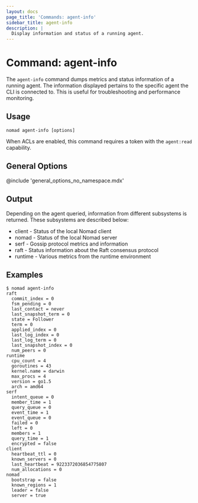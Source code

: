 ```yaml
---
layout: docs
page_title: 'Commands: agent-info'
sidebar_title: agent-info
description: |
  Display information and status of a running agent.
---
```


# Command: agent-info

The `agent-info` command dumps metrics and status information of a running
agent. The information displayed pertains to the specific agent the CLI
is connected to. This is useful for troubleshooting and performance monitoring.

## Usage

```plaintext
nomad agent-info [options]
```

When ACLs are enabled, this command requires a token with the `agent:read`
capability.

## General Options

@include 'general_options_no_namespace.mdx'

## Output

Depending on the agent queried, information from different subsystems is
returned. These subsystems are described below:

- client - Status of the local Nomad client
- nomad - Status of the local Nomad server
- serf - Gossip protocol metrics and information
- raft - Status information about the Raft consensus protocol
- runtime - Various metrics from the runtime environment

## Examples

```shell-session
$ nomad agent-info
raft
  commit_index = 0
  fsm_pending = 0
  last_contact = never
  last_snapshot_term = 0
  state = Follower
  term = 0
  applied_index = 0
  last_log_index = 0
  last_log_term = 0
  last_snapshot_index = 0
  num_peers = 0
runtime
  cpu_count = 4
  goroutines = 43
  kernel.name = darwin
  max_procs = 4
  version = go1.5
  arch = amd64
serf
  intent_queue = 0
  member_time = 1
  query_queue = 0
  event_time = 1
  event_queue = 0
  failed = 0
  left = 0
  members = 1
  query_time = 1
  encrypted = false
client
  heartbeat_ttl = 0
  known_servers = 0
  last_heartbeat = 9223372036854775807
  num_allocations = 0
nomad
  bootstrap = false
  known_regions = 1
  leader = false
  server = true
```
